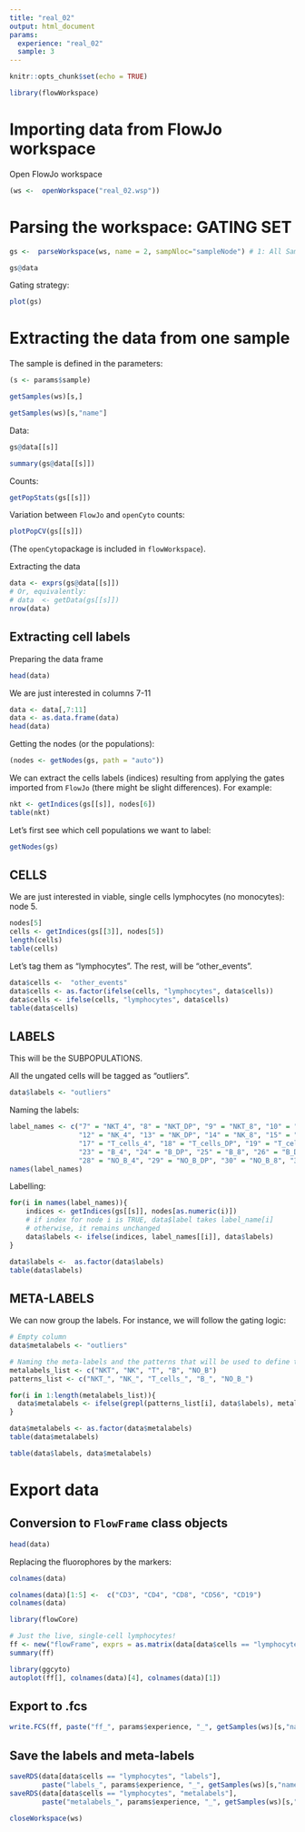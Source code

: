 ```yaml
---
title: "real_02"
output: html_document
params:
  experience: "real_02"
  sample: 3
---
```


```r
knitr::opts_chunk$set(echo = TRUE)
```

```r
library(flowWorkspace)
```

# Importing data from FlowJo workspace
Open FlowJo workspace
```r
(ws <-  openWorkspace("real_02.wsp"))
```

# Parsing the workspace: GATING SET
```r
gs <-  parseWorkspace(ws, name = 2, sampNloc="sampleNode") # 1: All Samples, 2: group
```

```r
gs@data
```

Gating strategy:
```r
plot(gs)
```

# Extracting the data from one sample
The sample is defined in the parameters:
```r
(s <- params$sample)
```

```r
getSamples(ws)[s,]
```

```r
getSamples(ws)[s,"name"]
```

Data:
```r
gs@data[[s]]
```

```r
summary(gs@data[[s]])
```

Counts:
```r
getPopStats(gs[[s]])
```

Variation between `FlowJo` and `openCyto` counts:
```r
plotPopCV(gs[[s]])
```

(The `openCyto`package is included in `flowWorkspace`).

Extracting the data
```r
data <- exprs(gs@data[[s]])
# Or, equivalently:
# data  <- getData(gs[[s]])
nrow(data)
```

## Extracting cell labels
Preparing the data frame
```r
head(data)
```

We are just interested in columns 7-11
```r
data <- data[,7:11]
data <- as.data.frame(data)
head(data)
```

Getting the nodes (or the populations):
```r
(nodes <- getNodes(gs, path = "auto"))
```

We can extract the cells labels (indices) resulting from applying the gates imported from `FlowJo` (there might be slight differences). 
For example:
```r
nkt <- getIndices(gs[[s]], nodes[6])
table(nkt)
```


Let's first see which cell populations we want to label:

```r
getNodes(gs)
```

## CELLS
We are just interested in viable, single cells lymphocytes (no monocytes): node 5.
```r
nodes[5]
cells <- getIndices(gs[[3]], nodes[5])
length(cells)
table(cells)
```

Let's tag them as "lymphocytes". The rest, will be "other_events".
```r
data$cells <-  "other_events" 
data$cells <- as.factor(ifelse(cells, "lymphocytes", data$cells))
data$cells <- ifelse(cells, "lymphocytes", data$cells)
table(data$cells)
```

## LABELS
This will be the SUBPOPULATIONS.  

All the ungated cells will be tagged as "outliers".
```r
data$labels <- "outliers"
```

Naming the labels:
```r
label_names <- c("7" = "NKT_4", "8" = "NKT_DP", "9" = "NKT_8", "10" = "NKT_DN",
                 "12" = "NK_4", "13" = "NK_DP", "14" = "NK_8", "15" = "NK_DN",
                 "17" = "T_cells_4", "18" = "T_cells_DP", "19" = "T_cells_8", "20" = "T_cells_DN",
                 "23" = "B_4", "24" = "B_DP", "25" = "B_8", "26" = "B_DN",
                 "28" = "NO_B_4", "29" = "NO_B_DP", "30" = "NO_B_8", "31" = "NO_B_DN")
names(label_names)
```

Labelling:
```r
for(i in names(label_names)){
    indices <- getIndices(gs[[s]], nodes[as.numeric(i)])
    # if index for node i is TRUE, data$label takes label_name[i]
    # otherwise, it remains unchanged
    data$labels <- ifelse(indices, label_names[[i]], data$labels)
}

data$labels <-  as.factor(data$labels)
table(data$labels)
```

## META-LABELS
We can now group the labels. For instance, we will follow the gating logic:
```r
# Empty column
data$metalabels <- "outliers"

# Naming the meta-labels and the patterns that will be used to define them
metalabels_list <- c("NKT", "NK", "T", "B", "NO_B")
patterns_list <- c("NKT_", "NK_", "T_cells_", "B_", "NO_B_")

for(i in 1:length(metalabels_list)){
  data$metalabels <- ifelse(grepl(patterns_list[i], data$labels), metalabels_list[i], data$metalabels)
}

data$metalabels <- as.factor(data$metalabels)
table(data$metalabels)
```

```r
table(data$labels, data$metalabels)
```

# Export data 
## Conversion to `FlowFrame` class objects
```r
head(data)
```

Replacing the fluorophores by the markers:
```r
colnames(data)
```

```r
colnames(data)[1:5] <-  c("CD3", "CD4", "CD8", "CD56", "CD19")
colnames(data)
```

```r
library(flowCore)

# Just the live, single-cell lymphocytes!
ff <- new("flowFrame", exprs = as.matrix(data[data$cells == "lymphocytes", 1:5])) # 1:5 markers, w/o the labels
summary(ff)
```

```r
library(ggcyto)
autoplot(ff[], colnames(data)[4], colnames(data)[1])
```

## Export to .fcs
```r
write.FCS(ff, paste("ff_", params$experience, "_", getSamples(ws)[s,"name"], ".fcs", sep = ""))
```

## Save the labels and meta-labels
```r
saveRDS(data[data$cells == "lymphocytes", "labels"],
        paste("labels_", params$experience, "_", getSamples(ws)[s,"name"], sep = "")) 
saveRDS(data[data$cells == "lymphocytes", "metalabels"],
        paste("metalabels_", params$experience, "_", getSamples(ws)[s,"name"], sep = "")) 
```

```r
closeWorkspace(ws)
```


